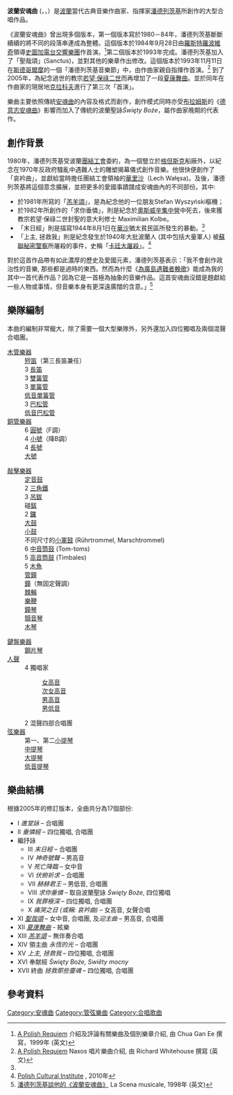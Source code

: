 {{Link style|time=2015-12-11T07:58:30+00:00}}
{{noteTA
|1=zh-cn:约翰·保罗二世; zh-tw:若望·保祿二世;
}}
'''波蘭安魂曲''' ({{lang-pl|''Polskie Requiem''}}，{{lang-en|''A Polish Requiem''}}，{{lang-de|''Polnisches Requiem''}}）是[[波蘭|波蘭]]當代古典音樂作曲家、指揮家[[潘德列茨基|潘德列茨基]]所創作的大型合唱作品。

《波蘭安魂曲》曾出現多個版本，第一個版本寫於1980－84年，潘德列茨基斷斷續續的將不同的段落串連成為整體。這個版本於1984年9月28日由[[羅斯特羅波維奇|羅斯特羅波維奇]]領導[[:en:Stuttgart_Radio_Symphony_Orchestra|史圖加電台交響樂團]]作首演。<ref name="one">[http://inkpot.com/classical/pendrequiem.html A Polish Requiem] {{webarchive|url=https://web.archive.org/web/20091006181508/http://inkpot.com/classical/pendrequiem.html |date=2009-10-06 }} 介紹及評論有關樂曲及個別樂章介紹, 由 Chua Gan Ee 撰寫，1999年 (英文)</ref>第二個版本於1993年完成。潘德列茨基加入了「聖哉頌」(Sanctus)，並對其他的樂章作出修改。這個版本於1993年11月11日在[[斯德哥爾摩|斯德哥爾摩]]的一個「潘德列茨基音樂節」中，由作曲家親自指揮作首演。<ref>[http://www.naxos.com/mainsite/blurbs_reviews.asp?item_code=8.557386-87&catNum=557386&filetype=About%20this%20Recording&language=English A Polish Requiem] {{Wayback|url=http://www.naxos.com/mainsite/blurbs_reviews.asp?item_code=8.557386-87&catNum=557386&filetype=About%20this%20Recording&language=English |date=20160308030804 }} Naxos 唱片樂曲介紹, 由 Richard Whitehouse 撰寫 (英文)</ref> 到了2005年，為紀念過世的教宗[[若望·保祿二世|若望·保祿二世]]而再增加了一段[[夏康舞曲|夏康舞曲]]。並於同年在作曲家的現居地[[克拉科夫|克拉科夫]]進行了第三次「首演」。

樂曲主要依照傳統[[安魂曲|安魂曲]]的內容及格式而創作，創作模式同時亦受[[布拉姆斯|布拉姆斯]]的《[[德意志安魂曲|德意志安魂曲]]》影響而加入了傳統的波蘭聖詠''Święty Boże''，屬作曲家晚期的代表作。

==創作背景==
1980年，潘德列茨基受波蘭[[團結工會|團結工會]]委約，為一個豎立於[[格但斯克|格但斯克]]船廠外，以紀念在1970年反政府騷亂中遇難人士的雕塑揭幕儀式創作音樂。他很快便創作了「哀衿曲」，並獻給當時擔任團結工會領袖的[[華里沙|華里沙]]（Lech Wałęsa)。及後，潘德列茨基將這個意念擴展，並把更多的愛國事蹟譜成安魂曲內的不同部份。其中:
*於1981年所寫的「[[羔羊頌|羔羊頌]]」，是為紀念他的一位朋友Stefan Wyszyński樞機；
*於1982年所創作的「求你垂憐」，則是紀念於[[奧斯威辛集中營|奧斯威辛集中營]]中死去，後來獲教宗若望·保祿二世封聖的意大利修士 Maximilian Kolbe。
*「末日經」則是描寫1944年8月1日在[[華沙|華沙]]猶太貧民區所發生的暴動。<ref name="one" />
*「上主, 拯救我」則是紀念發生於1940年大批波蘭人 (其中包括大量軍人) 被[[蘇聯|蘇聯]][[秘密警察|秘密警察]]所屠殺的事件，史稱「[[卡廷大屠殺|卡廷大屠殺]]」。<ref>[http://www.polishculture-nyc.org/?itemId=531&eventId=1572 Polish Cultural Institute] {{Wayback|url=http://www.polishculture-nyc.org/?itemId=531&eventId=1572 |date=20110725181914 }}, 2010年</ref>

對於這首作品帶有如此濃厚的歷史及愛國元素，潘德列茨基表示：「我不會創作政治性的音樂, 那些都是過時的東西。然而為什麼《[[:en:Threnody_to_the_Victims_of_Hiroshima|為廣島遇難者輓歌]]》能成為我的其中一首代表作品？因為它是一首極為抽象的音樂作品。這首安魂曲沒錯是題獻給一些人物或事情，但音樂本身有更深遠廣闊的含意。」<ref>[http://www.scena.org/lsm/sm3-6/sm36pene.htm 潘德列茨基談他的《波蘭安魂曲》] {{Wayback|url=http://www.scena.org/lsm/sm3-6/sm36pene.htm |date=20160303205048 }} La Scena musicale, 1998年 (英文)</ref>

==樂隊編制==
本曲的編制非常寵大，除了需要一個大型樂隊外，另外還加入四位獨唱及兩個混聲合唱團。
{{col-begin}}
{{col-break}}
{{col-break}}
;[[木管樂器|木管樂器]]
:[[短笛|短笛]]（第三長笛兼任）
:3 [[長笛|長笛]]
:3 [[雙簧管|雙簧管]]
:3 [[單簧管|單簧管]]
:[[低音單簧管|低音單簧管]]
:3 [[巴松管|巴松管]] 
:[[低音巴松管|低音巴松管]] 
;[[銅管樂器|銅管樂器]]
:6 [[圓號|圓號]]（F調）
:4 [[小號|小號]]（降B調）
:4 [[長號|長號]]
:[[大號|大號]]
{{col-break}}
;[[敲擊樂器|敲擊樂器]]
:[[定音鼓|定音鼓]]
:2 [[三角鐵|三角鐵]]
:3 [[吊鈸|吊鈸]]
:碰[[鈸|鈸]]
:2 [[鑼|鑼]]
:[[大鼓|大鼓]]
:[[小鼓|小鼓]]
:不同尺寸的[[小軍鼓|小軍鼓]] (Rührtrommel, Marschtrommel)
:6 [[筒鼓|中音筒鼓]] (Tom-toms)
:5 [[:en:Timbales|高音筒鼓]] (Timbales)
:5 [[木魚|木魚]]
:[[管鐘|管鐘]]
:[[鐘_(敲擊器)|鐘]]（無固定聲調）
:[[:en:Ratchet_(instrument)|棘輪]]
:[[樂鞭|樂鞭]]
:[[鐘琴|鐘琴]]
:[[顫音琴|顫音琴]]
:[[木琴|木琴]]
{{col-break}}
;[[鍵盤樂器|鍵盤樂器]]
:[[鋼片琴|鋼片琴]]
;[[人聲|人聲]]
:4 獨唱家
::[[女高音|女高音]]
::[[次女高音|次女高音]]
::[[男高音|男高音]]
::[[男低音|男低音]]
:2 混聲四部合唱團
;[[弦樂器|弦樂器]]
:第一、第二[[小提琴|小提琴]]
:[[中提琴|中提琴]]
:[[大提琴|大提琴]]
:[[低音提琴|低音提琴]]
{{col-end}}

==樂曲結構==
根據2005年的修訂版本，全曲共分為17個部份:

*I ''進堂詠'' – 合唱團
*II ''垂憐經'' – 四位獨唱, 合唱團 
*繼抒詠 
**III ''末日經'' – 合唱團
**IV ''神奇號聲'' – 男高音
**V ''死亡降臨'' – 女中音
**VI ''伏俯祈求'' – 合唱團
**VII ''赫赫君王'' – 男低音, 合唱團
**VIII ''求你垂憐'' – 取自波蘭聖詠 ''Święty Boże'', 四位獨唱
**IX ''我罪極深'' – 四位獨唱, 合唱團
**X ''痛哭之日 (或稱: 哀衿曲)'' – 女高音, 女聲合唱
*XI ''[[聖三頌|聖哉頌]]'' – 女中音, 合唱團, 及''迎主曲'' – 男高音, 合唱團
*XII ''[[夏康舞曲|夏康舞曲]]'' - 絃樂
*XIII ''[[羔羊頌|羔羊頌]]'' – 無伴奏合唱
*XIV 領主曲 ''永恆的光'' – 合唱團
*XV ''上主, 拯救我'' – 四位獨唱, 合唱團
*XVI 奉献經 ''Święty Boże, Swiêty mocny''
*XVII 終曲 ''拯救那些靈魂'' – 四位獨唱, 合唱團

==參考資料==
{{reflist}}

{{Authority control}}
[[Category:安魂曲|Category:安魂曲]]
[[Category:管弦樂曲|Category:管弦樂曲]]
[[Category:合唱歌曲|Category:合唱歌曲]]